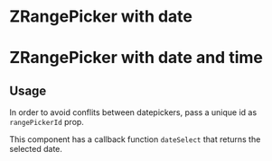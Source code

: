 
<Meta of={IndexStories} />

# ZRangePicker with date

<Canvas>
  <Story of={IndexStories.ZRangePickerWithDate} />
</Canvas>

# ZRangePicker with date and time

<Canvas>
  <Story of={IndexStories.ZRangePickerWithDateAndTime} />
</Canvas>

## Usage

In order to avoid conflits between datepickers, pass a unique id as `rangePickerId` prop.

This component has a callback function `dateSelect` that returns the selected date.
